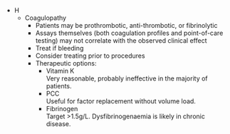 * H
	* Coagulopathy\
		* Patients may be prothrombotic, anti-thrombotic, or fibrinolytic
		* Assays themselves (both coagulation profiles and point-of-care testing) may not correlate with the observed clinical effect
		* Treat if bleeding
		* Consider treating prior to procedures
		* Therapeutic options:
			* Vitamin K\
			Very reasonable, probably ineffective in the majority of patients.
			* PCC\
			Useful for factor replacement without volume load.
			* Fibrinogen\
			Target >1.5g/L. Dysfibrinogenaemia is likely in chronic disease.